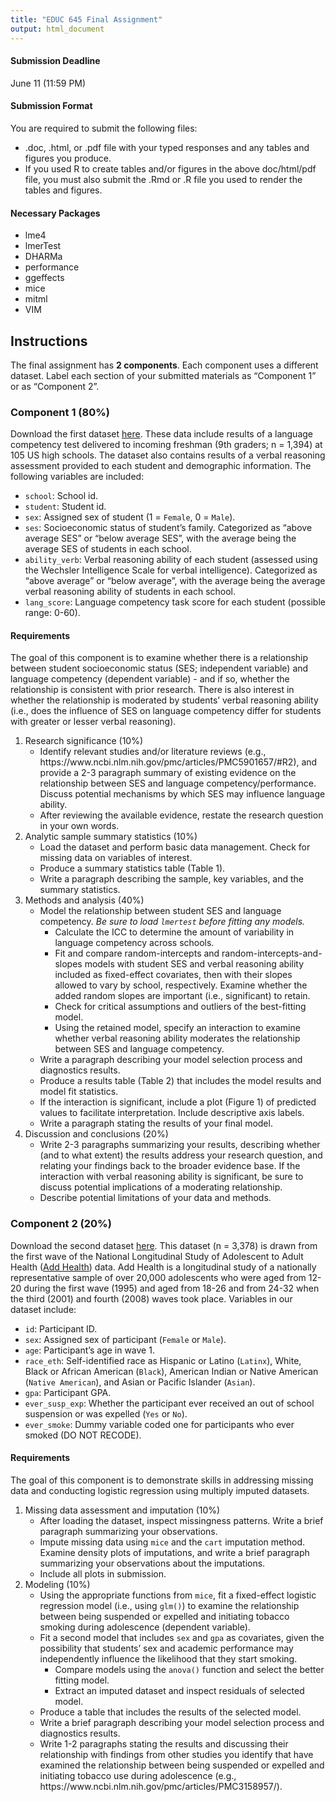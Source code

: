 ```yaml
---
title: "EDUC 645 Final Assignment"
output: html_document
---
```


#### Submission Deadline

June 11 (11:59 PM)

#### Submission Format

You are required to submit the following files:  

 * .doc, .html, or .pdf file with your typed responses and any tables and figures you produce. 
 * If you used R to create tables and/or figures in the above doc/html/pdf file, you must also submit the .Rmd or .R file you used to render the tables and figures. 

#### Necessary Packages

 * lme4
 * lmerTest
 * DHARMa
 * performance
 * ggeffects
 * mice
 * mitml
 * VIM
 
## Instructions

The final assignment has **2 components**. Each component uses a different dataset. Label each section of your submitted materials as "Component 1" or as "Component 2".

### Component 1 (80%)

Download the first dataset [here](https://uo-educ-quant.github.io/645/data/school.RData). These data include results of a language competency test delivered to incoming freshman (9th graders; n = 1,394) at 105 US high schools. The dataset also contains results of a verbal reasoning assessment provided to each student and demographic information. The following variables are included:

 * `school`: School id.
 * `student`: Student id.
 * `sex`: Assigned sex of student (1 = `Female`, 0 = `Male`).
 * `ses`: Socioeconomic status of student's family. Categorized as "above average SES" or "below average SES", with the average being the average SES of students in each school.
 * `ability_verb`: Verbal reasoning ability of each student (assessed using the Wechsler Intelligence Scale for verbal intelligence). Categorized as "above average" or "below average", with the average being the average verbal reasoning ability of students in each school.
 * `lang_score`: Language competency task score for each student (possible range: 0-60).


#### Requirements

The goal of this component is to examine whether there is a relationship between student socioeconomic status (SES; independent variable) and language competency (dependent variable) - and if so, whether the relationship is consistent with prior research. There is also interest in whether the relationship is moderated by students' verbal reasoning ability (i.e., does the influence of SES on language competency differ for students with greater or lesser verbal reasoning).

1. Research significance (10%) 
    + Identify relevant studies and/or literature reviews (e.g., https://www.ncbi.nlm.nih.gov/pmc/articles/PMC5901657/#R2), and provide a 2-3 paragraph summary of existing evidence on the relationship between SES and language competency/performance. Discuss potential mechanisms by which SES may influence language ability. 
    + After reviewing the available evidence, restate the research question in your own words. 

2. Analytic sample summary statistics (10%)
    + Load the dataset and perform basic data management. Check for missing data on variables of interest.
    + Produce a summary statistics table (Table 1).
    + Write a paragraph describing the sample, key variables, and the summary statistics.
 
3. Methods and analysis (40%)
    + Model the relationship between student SES and language competency. *Be sure to load `lmertest` before fitting any models.*
      + Calculate the ICC to determine the amount of variability in language competency across schools. 
      + Fit and compare random-intercepts and random-intercepts-and-slopes models with student SES and verbal reasoning ability included as fixed-effect covariates, then with their slopes allowed to vary by school, respectively. Examine whether the added random slopes are important (i.e., significant) to retain.
      + Check for critical assumptions and outliers of the best-fitting model. 
      + Using the retained model, specify an interaction to examine whether verbal reasoning ability moderates the relationship between SES and language competency. 
    + Write a paragraph describing your model selection process and diagnostics results.
    + Produce a results table (Table 2) that includes the model results and model fit statistics. 
    + If the interaction is significant, include a plot (Figure 1) of predicted values to facilitate interpretation. Include descriptive axis labels.
    + Write a paragraph stating the results of your final model.

4. Discussion and conclusions (20%)
    + Write 2-3 paragraphs summarizing your results, describing whether (and to what extent) the results address your research question, and relating your findings back to the broader evidence base. If the interaction with verbal reasoning ability is significant, be sure to discuss potential implications of a moderating relationship. 
    + Describe potential limitations of your data and methods.

### Component 2 (20%)

Download the second dataset [here](https://uo-educ-quant.github.io/645/data/add_health_miss.RData). This dataset (n = 3,378) is drawn from the first wave of the National Longitudinal Study of Adolescent to Adult Health ([Add Health](https://addhealth.cpc.unc.edu/data/#public-use)) data. Add Health is a longitudinal study of a nationally representative sample of over 20,000 adolescents who were aged from 12-20 during the first wave (1995) and aged from 18-26 and from 24-32 when the third (2001) and fourth (2008) waves took place. Variables in our dataset include:

 * `id`: Participant ID.
 * `sex`: Assigned sex of participant (`Female` or `Male`).
 * `age`: Participant's age in wave 1.
 * `race_eth`: Self-identified race as Hispanic or Latino (`Latinx`), White, Black or African American (`Black`), American Indian or Native American (`Native American`), and Asian or Pacific Islander (`Asian`).
 * `gpa`: Participant GPA.
 * `ever_susp_exp`: Whether the participant ever received an out of school suspension or was expelled (`Yes` or `No`).
 * `ever_smoke`: Dummy variable coded one for participants who ever smoked (DO NOT RECODE).

#### Requirements

The goal of this component is to demonstrate skills in addressing missing data and conducting logistic regression using multiply imputed datasets. 

1. Missing data assessment and imputation (10%)
    + After loading the dataset, inspect missingness patterns. Write a brief paragraph summarizing your observations. 
    + Impute missing data using `mice` and the `cart` imputation method. Examine density plots of imputations, and write a brief paragraph summarizing your observations about the imputations.
    + Include all plots in submission.
 
2. Modeling (10%)
    + Using the appropriate functions from `mice`, fit a fixed-effect logistic regression model (i.e., using `glm()`) to examine the relationship between being suspended or expelled and initiating tobacco smoking during adolescence (dependent variable).
    + Fit a second model that includes `sex` and `gpa` as covariates, given the possibility that students' sex and academic performance may independently influence the likelihood that they start smoking. 
      + Compare models using the `anova()` function and select the better fitting model. 
      + Extract an imputed dataset and inspect residuals of selected model.
    + Produce a table that includes the results of the selected model. 
    + Write a brief paragraph describing your model selection process and diagnostics results.
    + Write 1-2 paragraphs stating the results and discussing their relationship with findings from other studies you identify that have examined the relationship between being suspended or expelled and initiating tobacco use during adolescence (e.g., https://www.ncbi.nlm.nih.gov/pmc/articles/PMC3158957/).